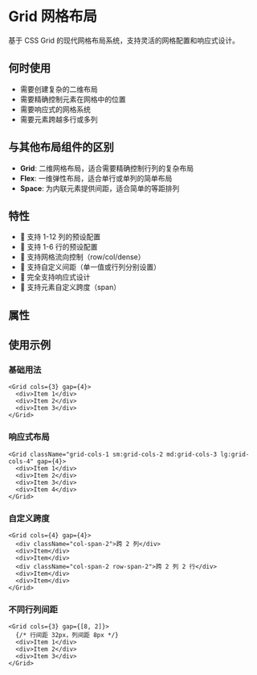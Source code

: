 

<Meta of={GridStories} />

# Grid 网格布局

基于 CSS Grid 的现代网格布局系统，支持灵活的网格配置和响应式设计。

## 何时使用

- 需要创建复杂的二维布局
- 需要精确控制元素在网格中的位置
- 需要响应式的网格系统
- 需要元素跨越多行或多列

## 与其他布局组件的区别

- **Grid**: 二维网格布局，适合需要精确控制行列的复杂布局
- **Flex**: 一维弹性布局，适合单行或单列的简单布局
- **Space**: 为内联元素提供间距，适合简单的等距排列

## 特性

- 🎯 支持 1-12 列的预设配置
- 📏 支持 1-6 行的预设配置
- 🔄 支持网格流向控制（row/col/dense）
- 📐 支持自定义间距（单一值或行列分别设置）
- 📱 完全支持响应式设计
- 🎨 支持元素自定义跨度（span）

## 属性

<Controls />

## 使用示例

### 基础用法

```tsx
<Grid cols={3} gap={4}>
  <div>Item 1</div>
  <div>Item 2</div>
  <div>Item 3</div>
</Grid>
```

### 响应式布局

```tsx
<Grid className="grid-cols-1 sm:grid-cols-2 md:grid-cols-3 lg:grid-cols-4" gap={4}>
  <div>Item 1</div>
  <div>Item 2</div>
  <div>Item 3</div>
  <div>Item 4</div>
</Grid>
```

### 自定义跨度

```tsx
<Grid cols={4} gap={4}>
  <div className="col-span-2">跨 2 列</div>
  <div>Item</div>
  <div>Item</div>
  <div className="col-span-2 row-span-2">跨 2 列 2 行</div>
  <div>Item</div>
  <div>Item</div>
</Grid>
```

### 不同行列间距

```tsx
<Grid cols={3} gap={[8, 2]}>
  {/* 行间距 32px，列间距 8px */}
  <div>Item 1</div>
  <div>Item 2</div>
  <div>Item 3</div>
</Grid>
```
